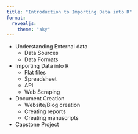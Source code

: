 ```yaml
---
title: "Introduction to Importing Data into R"
format: 
  revealjs:
    theme: "sky"
---
```

:::{.incremental}
- Understanding External data
    - Data Sources
    - Data Formats
- Importing Data into R
    - Flat files
    - Spreadsheet
    - API
    - Web Scraping
- Document Creation
    - Website/Blog creation
    - Creating reports
    - Creating manuscripts
- Capstone Project
:::